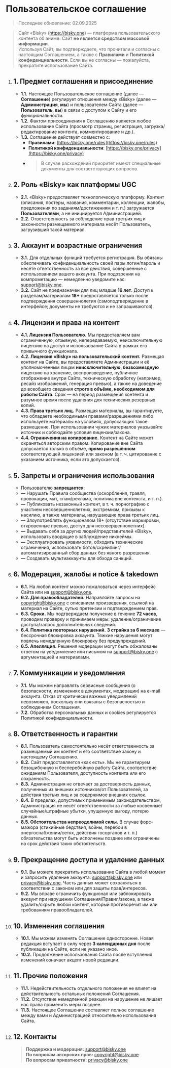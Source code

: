 # Пользовательское соглашение

> Последнее обновление: 02.09.2025

> Сайт «Bisky» (https://bisky.one) — платформа пользовательского контента об аниме. Сайт **не является средством массовой информации**.  
> Используя Сайт, вы подтверждаете, что прочитали и согласны с настоящим Соглашением, а также с **Правилами** и **Политикой конфиденциальности**. Если вы не согласны — пожалуйста, прекратите использование Сайта.

1.  ## 1. Предмет соглашения и присоединение
    - **1.1.** Настоящее Пользовательское соглашение (далее — **Соглашение**) регулирует отношения между «Bisky» (далее — **Администрация**, **мы**) и пользователем Сайта (далее — **Пользователь**, **вы**) в связи с доступом к Сайту и его функциональности.
    - **1.2.** Фактом присоединения к Соглашению является любое использование Сайта (просмотр страниц, регистрация, загрузка/редактирование контента, комментирование и др.).
    - **1.3.** Соглашение действует совместно с:
      - **Правилами**: [https://bisky.one/rules](https://bisky.one/rules)
      - **Политикой конфиденциальности**: [https://bisky.one/privacy](https://bisky.one/privacy)
      - > В случае расхождений приоритет имеют специальные документы для соответствующих вопросов.

2.  ## 2. Роль «Bisky» как платформы UGC
    - **2.1.** «Bisky» предоставляет технологическую платформу. Контент (описания, постеры, названия, комментарии, коллекции, жалобы, предложения по заданиям/достижениям и т. п.) загружается **Пользователями**, а не инициируется Администрацией.
    - **2.2.** Ответственность за соблюдение прав третьих лиц и законности размещаемого материала несёт Пользователь, загрузивший такой материал.

3.  ## 3. Аккаунт и возрастные ограничения
    - **3.1.** Для отдельных функций требуется регистрация. Вы обязаны обеспечивать конфиденциальность своей пары логин/пароль и несёте ответственность за все действия, совершённые с использованием вашего аккаунта. При подозрении на компрометацию — немедленно уведомите нас: [support@bisky.one](mailto:support@bisky.one).
    - **3.2.** Сайт не предназначен для лиц младше **16 лет**. Доступ к разделам/материалам **18+** предоставляется только после подтверждения совершеннолетия (самоподтверждение в интерфейсе; документы не требуются и не запрашиваются).

4.  ## 4. Лицензии и права на контент
    - **4.1. Лицензия Пользователю.** Мы предоставляем вам ограниченную, отзывную, непередаваемую, неисключительную лицензию на доступ и использование Сайта в рамках его привычного функционала.
    - **4.2. Лицензия «Bisky» на пользовательский контент.** Размещая контент на Сайте, вы предоставляете Администрации и её уполномоченным лицам **неисключительную, безвозмездную** лицензию на хранение, воспроизведение, публичное отображение внутри Сайта, техническую обработку (например, ресайз изображений, генерация превью), а также на доведение до всеобщего сведения **строго в объёме, необходимом для работы Сайта**. Срок — на период размещения контента и разумное время после удаления для технических резервных копий.
    - **4.3. Права третьих лиц.** Размещая материалы, вы гарантируете, что обладаете необходимыми правами/разрешениями либо используете материалы на условиях, допускающих такое размещение. При использовании чужих материалов указывайте источник и соблюдайте условия лицензии/закона.
    - **4.4. Ограничения на копирование.** Контент на Сайте может охраняться авторским правом. Копирование вне Сайта допускается только в объёме, **прямо разрешённом** соответствующей лицензией или законом (в т. ч. цитирование с указанием источника, если это допускается).

5.  ## 5. Запреты и ограничения использования
    - Пользователю **запрещается**:
    - **—** Нарушать Правила сообщества (оскорбления, травля, провокации, мат, спам/реклама, политика вне контекста, и т. п.).
    - **—** Публиковать незаконный контент, в т. ч. порнографию с участием несовершеннолетних, экстремизм, призывы к насилию, а также материалы, нарушающие права третьих лиц.
    - **—** Злоупотреблять функционалом 18+ (отсутствие маркировки, откровенные превью, доступ для несовершеннолетних).
    - **—** Выдавать себя за других людей/представителей «Bisky», использовать вводящие в заблуждение никнеймы.
    - **—** Эксплуатировать уязвимости, обходить технические ограничения, использовать ботов/скрейпинг/автоматизированный сбор данных без явного разрешения.
    - **—** Создавать мультиаккаунты для обхода санкций.

6.  ## 6. Модерация, жалобы и notice & takedown
    - **6.1.** На любой контент можно пожаловаться через интерфейс Сайта или на [support@bisky.one](mailto:support@bisky.one).
    - **6.2. Для правообладателей.** Направляйте запросы на [copyright@bisky.one](mailto:copyright@bisky.one) c описанием произведения, ссылкой на материал на Сайте, сутью претензии и подтверждением прав.
    - **6.3. Сроки.** Мы подтверждаем получение в течение **72 часов**, проводим проверку и принимаем меры: удаление/ограничение доступа/запрос дополнительных сведений.
    - **6.4. Политика повторных нарушений.** **3 страйка за 6 месяцев** — бессрочная блокировка аккаунта. Тяжкие нарушения могут повлечь немедленную блокировку без предупреждений.
    - **6.5. Апелляция.** Решения модерации могут быть обжалованы ответом на уведомление или письмом на [support@bisky.one](mailto:support@bisky.one) с аргументацией и материалами.

7.  ## 7. Коммуникации и уведомления
    - **7.1.** Мы можем направлять сервисные сообщения (о безопасности, изменениях в документах, модерации) на e-mail аккаунта. Отказ от критически важных уведомлений невозможен, поскольку они связаны с безопасностью и соблюдением Соглашения.
    - **7.2.** Обработка персональных данных и cookies регулируется Политикой конфиденциальности.

8.  ## 8. Ответственность и гарантии
    - **8.1.** Пользователь самостоятельно несёт ответственность за размещаемый им контент и его соответствие закону и настоящему Соглашению.
    - **8.2.** Сайт предоставляется «как есть». Мы не гарантируем безошибочную и бесперебойную работу Сайта, соответствие ожиданиям Пользователя, доступность контента или его сохранность.
    - **8.3.** Администрация не отвечает за достоверность данных, полученных из внешних источников/от Пользователей, за действия третьих лиц и за содержимое внешних ссылок.
    - **8.4.** В пределах, допустимых применимым законодательством, Администрация не несёт ответственности за любые косвенные/случайные/штрафные убытки, упущенную выгоду, потерю данных.
    - **8.5. Обстоятельства непреодолимой силы.** В случае форс-мажора (стихийные бедствия, войны, перебои в энергоснабжении/сетях, действия госорганов и т. п.) обязательства могут быть исполнены позднее или ограничены на срок действия таких обстоятельств.

9.  ## 9. Прекращение доступа и удаление данных
    - **9.1.** Вы можете прекратить использование Сайта в любой момент и запросить удаление аккаунта: [support@bisky.one](mailto:support@bisky.one) или [privacy@bisky.one](mailto:privacy@bisky.one). Часть данных может сохраняться в соответствии с законом или для защиты прав/интересов.
    - **9.2.** Мы вправе ограничить функционал или заблокировать аккаунт при нарушении Соглашения/Правил/закона, а также удалить/скрыть любой контент, который противоречит им или требованиям правообладателей.

10. ## 10. Изменения соглашения
    - **10.1.** Мы можем изменять Соглашение односторонне. Новая редакция вступает в силу через **3 календарных дня** после публикации на Сайте, если не указано иное.
    - **10.2.** Продолжение использования Сайта после вступления изменений означает акцепт новой редакции.

11. ## 11. Прочие положения
    - **11.1.** Недействительность отдельного положения не влияет на действительность остальных положений Соглашения.
    - **11.2.** Отсутствие немедленной реакции на нарушение не лишает нас права применить меры позднее.
    - **11.3.** Настоящее Соглашение составляет полное соглашение между вами и Администрацией относительно использования Сайта.

12. ## 12. Контакты
    > **Поддержка и модерация:** [support@bisky.one](mailto:support@bisky.one)  
    > **По вопросам авторских прав:** [copyright@bisky.one](mailto:copyright@bisky.one)  
    > **По вопросам приватности:** [privacy@bisky.one](mailto:privacy@bisky.one)
